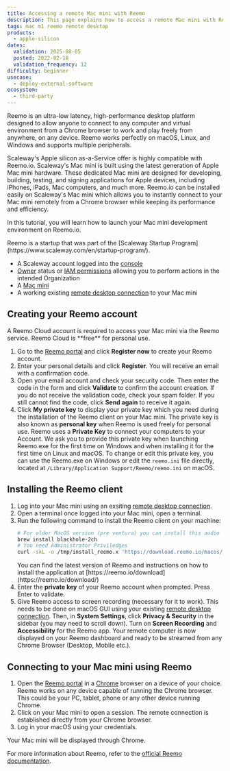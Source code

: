 ```yaml
---
title: Accessing a remote Mac mini with Reemo
description: This page explains how to access a remote Mac mini with Reemo
tags: mac m1 reemo remote desktop
products:
  - apple-silicon
dates:
  validation: 2025-08-05
  posted: 2022-02-18
  validation_frequency: 12
difficulty: beginner
usecase:
  - deploy-external-software
ecosystem:
  - third-party
---
```




Reemo is an ultra-low latency, high-performance desktop platform designed to allow anyone to connect to any computer and virtual environment from a Chrome browser to work and play freely from anywhere, on any device.
Reemo works perfectly on macOS, Linux, and Windows and supports multiple peripherals.

Scaleway's Apple silicon as-a-Service offer is highly compatible with Reemo.io. Scaleway's Mac mini is built using the latest generation of Apple Mac mini hardware.
These dedicated Mac mini are designed for developing, building, testing, and signing applications for Apple devices, including iPhones, iPads, Mac computers, and much more. Reemo.io can be installed easily on Scaleway's Mac mini which allows you to instantly connect to your Mac mini remotely from a Chrome browser while keeping its performance and efficiency.

In this tutorial, you will learn how to launch your Mac mini development environment on Reemo.io.

<Message type="note">
  Reemo is a startup that was part of the [Scaleway Startup Program](https://www.scaleway.com/en/startup-program/).
</Message>

<Requirements />

- A Scaleway account logged into the [console](https://console.scaleway.com)
- [Owner](/iam/concepts/#owner) status or [IAM permissions](/iam/concepts/#permission) allowing you to perform actions in the intended Organization
- A [Mac mini](/apple-silicon/how-to/create-mac-mini/)
- A working existing [remote desktop connection](/apple-silicon/how-to/access-remote-desktop-mac-mini/) to your Mac mini

## Creating your Reemo account

<Message type="tip">
  A Reemo Cloud account is required to access your Mac mini via the Reemo service. Reemo Cloud is **free** for personal use.
</Message>

1. Go to the [Reemo portal](https://portal.reemo.io/) and click **Register now** to create your Reemo account.
    <Lightbox image={image} alt="" />
2. Enter your personal details and click **Register**. You will receive an email with a confirmation code.
3. Open your email account and check your security code. Then enter the code in the form and click **Validate** to confirm the account creation.
    <Message type="tip">
      If you do not receive the validation code, check your spam folder. If you still cannot find the code, click **Send again** to receive it again.
    </Message>
4. Click **My private key** to display your private key which you need during the installation of the Reemo client on your Mac mini. The private key is also known as **personal key** when Reemo is used freely for personal use.
    <Message type="important">
      Reemo uses a **Private Key** to connect your computers to your Account. We ask you to provide this private key when launching Reemo.exe for the first time on Windows and
      when installing it for the first time on Linux and macOS. To change or edit this private key, you can use the Reemo.exe on Windows or edit the `reemo.ini` file directly, located at `/Library/Application Support/Reemo/reemo.ini` on macOS.
    </Message>

## Installing the Reemo client

1. Log into your Mac mini using an exsiting [remote desktop connection](/apple-silicon/how-to/access-remote-desktop-mac-mini/).
2. Open a terminal once logged into your Mac mini, open a terminal.
3. Run the following command to install the Reemo client on your machine:
    ```sh
    # For older MacOS version (pre ventura) you can install this audio driver for audio capture support
    brew install blackhole-2ch
    # You need Administrator Priviledges
    curl -skL -o /tmp/install_reemo.x 'https://download.reemo.io/macos/setup.x' && sudo bash /tmp/install_reemo.x
    ```
    <Message type="tip">
    You can find the latest version of Reemo and instructions on how to install the application at [https://reemo.io/download](https://reemo.io/download/)
    <Lightbox image={image2} alt="" />
    </Message>
4. Enter the **private key** of your Reemo account when prompted. Press Enter to validate.
5. Give Reemo access to screen recording (necessary for it to work). This needs to be done on macOS GUI using your existing [remote desktop connection](/apple-silicon/how-to/access-remote-desktop-mac-mini/). Then, in **System Settings**, click **Privacy & Security** in the sidebar (you may need to scroll down). Turn on **Screen Recording** and **Accessibility** for the Reemo app.
    Your remote computer is now displayed on your Reemo dashboard and ready to be streamed from any Chrome Browser (Desktop, Mobile etc.).

## Connecting to your Mac mini using Reemo

1. Open the [Reemo portal](https://portal.reemo.io/) in a [Chrome](https://www.google.com/chrome/) browser on a device of your choice.
    <Message type="tip">
      Reemo works on any device capable of running the Chrome browser. This could be your PC, tablet, phone or any other device running Chrome.
    </Message>
2. Click on your Mac mini to open a session. The remote connection is established directly from your Chrome browser.
    <Lightbox image={image3} alt="" />
3. Log in your macOS using your credentials.
    <Lightbox image={image4} alt="" />

Your Mac mini will be displayed through Chrome.

For more information about Reemo, refer to the [official Reemo documentation](https://doc.reemo.io/).